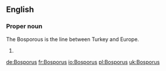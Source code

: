 ==English==

===Proper noun===
{{en-proper noun|sg=the Bosporous}}

The Bosporous is the line between Turkey and Europe.

# {{alternative spelling of|Bosporous}} {{alternative spelling of|Bosphorus}}

[[de:Bosporus]]
[[fr:Bosporus]]
[[io:Bosporus]]
[[pl:Bosporus]]
[[uk:Bosporus]]